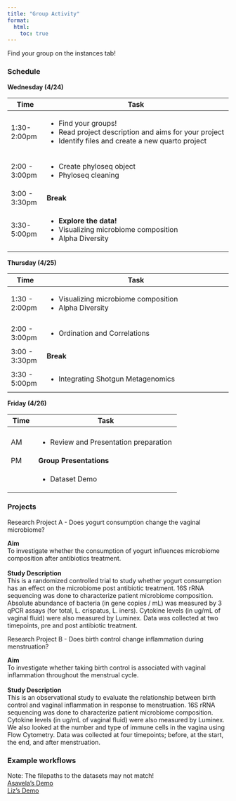 ```yaml
---
title: "Group Activity"
format:
  html:
    toc: true
---
```


Find your group on the instances tab!

### Schedule
**Wednesday (4/24)**

+----------------+-----------------------------------------------------------------------------------+
| Time           | Task                                                                              |
+================+===================================================================================+
| 1:30-2:00pm    |- Find your groups!                                                                |
|                |- Read project description and aims for your project                               |
|                |- Identify files and create a new quarto project                                   |
+----------------+-----------------------------------------------------------------------------------+
| 2:00 - 3:00pm  |- Create phyloseq object                                                           |
|                |- Phyloseq cleaning                                                                |
+----------------+-----------------------------------------------------------------------------------+
| 3:00 - 3:30pm  | **Break**                                                                         |
+----------------+-----------------------------------------------------------------------------------+
| 3:30- 5:00pm   |- **Explore the data!**                                                            |
|                |- Visualizing microbiome composition                                               |
|                |- Alpha Diversity                                                                  |
+----------------+-----------------------------------------------------------------------------------+

**Thursday (4/25)** \

+----------------+-------------------------------------------------------------------------------------+
| Time           | Task                                                                                |
+================+=====================================================================================+
| 1:30 - 2:00pm  |- Visualizing microbiome composition                                                 |
|                |- Alpha Diversity                                                                    |
+----------------+-------------------------------------------------------------------------------------+
| 2:00 - 3:00pm  |- Ordination and Correlations                                                        |
+----------------+-------------------------------------------------------------------------------------+
|3:00 - 3:30pm   | **Break**                                                                           |
+----------------+-------------------------------------------------------------------------------------+
|3:30 - 5:00pm   |- Integrating Shotgun Metagenomics                                                   |
+----------------+-------------------------------------------------------------------------------------+

**Friday (4/26)** \

+----------------+-------------------------------------------------------------------------------------+
| Time           | Task                                                                                |
+================+=====================================================================================+
+----------------+-------------------------------------------------------------------------------------+
|    AM          |- Review and Presentation preparation                                                |
+----------------+-------------------------------------------------------------------------------------+
|    PM          |**Group Presentations**                                                              |
+----------------+-------------------------------------------------------------------------------------+
|                |- Dataset Demo                                                                       |
+----------------+-------------------------------------------------------------------------------------+






<!-- :::{.callout-Group_A}

<b>Study Description</b>  

::: -->

### Projects

<!-- :::{.callout-note title="Research Project A - Does yogurt consumption change the vaginal microbiome?" appearance="simple"}
\
**Aim**\
To investigate whether the consumption of yogurt influences microbiome composition after antibiotics treatment.\
\
**Study Description** \
This is a randomized controlled trial to study whether yogurt consumption has an effect on the microbiome post antibiotic treatment. Absolute abundance of bacteria (in gene copies / mL) was measured by 3 qPCR assays (for total, L. crispatus, L. iners). Cytokine levels (in ug/mL of vaginal fluid) were also measured by Luminex. We also looked at the number and type of immune cells in the vagina using Flow Cytometry. Data was collected at two timepoints, pre and post antibiotic treatment. (add 16s)
\
 
::: -->

:::{.block}
::::{.block-header} 
Research Project A - Does yogurt consumption change the vaginal microbiome?
::::
::::{.block-container id="group_a"}
**Aim**\
To investigate whether the consumption of yogurt influences microbiome composition after antibiotics treatment.\
\
**Study Description** \
This is a randomized controlled trial to study whether yogurt consumption has an effect on the microbiome post antibiotic treatment. 16S rRNA sequencing was done to characterize patient microbiome composition. Absolute abundance of bacteria (in gene copies / mL) was measured by 3 qPCR assays (for total, L. crispatus, L. iners). Cytokine levels (in ug/mL of vaginal fluid) were also measured by Luminex. Data was collected at two timepoints, pre and post antibiotic treatment.
\
::::
:::
<script> 
  // Add click event listener to the block header
  document.getElementById("group_a").addEventListener("click", function() {
    window.location.href = "group_activity_1_yogurt_starter.html";
  });
</script>




:::{.block}
::::{.block-header}
Research Project B - Does birth control change inflammation during menstruation?
::::
::::{.block-container id="group_b"}
**Aim**\
To investigate whether taking birth control is associated with vaginal inflammation throughout the menstrual cycle.\
\
**Study Description** \
This is an observational study to evaluate the relationship between birth control and vaginal inflammation in response to menstruation. 16S rRNA sequencing was done to characterize patient microbiome composition. Cytokine levels (in ug/mL of vaginal fluid) were also measured by Luminex. We also looked at the number and type of immune cells in the vagina using Flow Cytometry. Data was collected at four timepoints; before, at the start, the end, and after menstruation.
\
::::
:::
<script> 
  // Add click event listener to the block header
  document.getElementById("group_b").addEventListener("click", function() {
    window.location.href = "group_activity_1_birthcontrol_starter.html";
  });
</script>







### Example workflows
<!-- [Johnathan's test demo](johnathan_demo_final.qmd) -->
Note: The filepaths to the datasets may not match! \
[Asavela's Demo](asavela_grp_b_analysis.qmd) \
[Liz's Demo](liz_yogurt.qmd)

